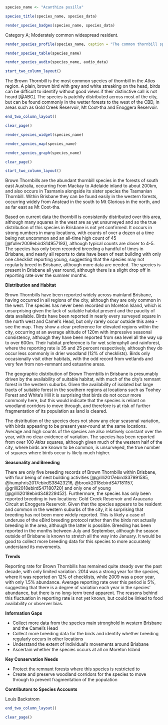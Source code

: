 ```r
species_name <- "Acanthiza pusilla"
```

```r
species_title(species_name, species_data)
```

```r
render_species_badges(species_name, species_data)
```

Category A; Moderately common widespread resident.

```r
render_species_profile(species_name, caption = "The common thornbill species in Brisbane. Widespread across the remnant forests of the city, particularly in the north west slopes. No clear seasonal trend to records although slightly fewer records in the latter months of the year. Not of conservation concern and widely distributed beyond Brisbane environs.")
```

```r
render_species_table(species_name)
```

```r
render_species_audio(species_name, audio_data)
```

```r
start_two_column_layout()
```

The Brown Thornbill is the most common species of thornbill in the _Atlas_ region. A plain, brown bird with grey and white streaking on the head, birds can be difficult to identify without good views if their distinctive call is not heard [@ABG]. The species is patchily distributed across most of the city, but can be found commonly in the wetter forests to the west of the CBD, in areas such as Gold Creek Reservoir, Mt Coot-tha and Enoggera Reservoir.

```r
end_two_column_layout()
```

```r
clear_page()
```

```r
render_species_widget(species_name)
```

```r
render_species_map(species_name)
```

```r
render_species_graph(species_name)
```

```r
clear_page()
```

```r
start_two_column_layout()
```

Brown Thornbills are the abundant thornbill species in the forests of south east Australia, occurring from Mackay to Adelaide inland to about 200km, and also occurs in Tasmania alongside its sister species the Tasmanian Thornbill. Within Brisbane they can be found easily in the western forests, occurring widely from Anstead in the south to Mt Glorious in the north, and as far east as Mt Coot-tha.

Based on current data the thornbill is consistently distributed over this area, although many squares in the west are as yet unsurveyed and so the true distribution of this species in Brisbane is not yet confirmed. It occurs in strong numbers in many locations, with counts of over a dozen at a time being not uncommon and an all-time high count of 45 [@fuller2009ebirdS14957193], although typical counts are closer to 4-5. The species has only been recorded breeding a handful of times in Brisbane, and nearly all reports to date have been of nest building with only one checklist reporting young, suggesting that the species may not regularly breed in Brisbane, although more data are needed. The species is present in Brisbane all year round, although there is a slight drop off in reporting rate over the summer months.

**Distribution and Habitat**

Brown Thornbills have been reported widely across mainland Brisbane, having occurred in all regions of the city, although they are only common in the west. The species has never been recorded on Moreton Island, which is unsurprising given the lack of suitable habitat present and the paucity of data available. Birds have been reported in nearly every surveyed square in the north west and Camel's Head, but only rarely occur outside this area - see the map. They show a clear preference for elevated regions within the city, occurring at an average altitude of 120m with impressive seasonal consistency, although they have been reported from sea level all the way up to over 600m. Their habitat preference is for wet sclerophyll and rainforest, where the reporting rate is 35 and 25 percent respectively, although they do occur less commonly in drier woodland (12% of checklists). Birds only occasionally visit other habitats, with the odd record from wetlands and very few from non-remnant and estuarine areas.

The geographic distribution of Brown Thornbills in Brisbane is presumably driven by the availability of suitable habitat, with much of the city's remnant forest in the western suburbs. Given the availability of isolated but large tracts of suitable forest in the southern regions at locations such as Toohey Forest and White's Hill it is surprising that birds do not occur more commonly here, but this would indicate that the species is reliant on woodland corridors to move through, and therefore is at risk of further fragmentation of its population as land is cleared.

The distribution of the species does not show any clear seasonal variation, with birds appearing to be present year-round at the same locations. Average and high counts of the species are also relatively constant over the year, with no clear evidence of variation. The species has been reported from over 100 _Atlas_ squares, although given much of the western half of the city, where birds are known to be common, is unsurveyed, the true number of squares where birds occur is likely much higher.

**Seasonality and Breeding**

There are only five breeding records of Brown Thornbills within Brisbane, with four being of nest building activities [@grilli2017ebirdS37991585, @humphris2017ebirdS38423216, @brook2018ebirdS47181157, @grilli2018ebirdS47180720] and only one of young [@grilli2018ebirdS48229452]. Furthermore, the species has only been reported breeding in two locations: Gold Creek Reservoir and Araucaria Circuit at Enoggera Reservoir. Given that the species appears to be resident and common in the western suburbs of the city, it is surprising that breeding has not been more widely reported. This is likely a case of underuse of the eBird breeding protocol rather than the birds not actually breeding in the area, although the latter is possible. Breeding has been reported in the months between July and September, although the season outside of Brisbane is known to stretch all the way into January. It would be good to collect more breeding data for this species to more accurately understand its movements.

**Trends**

Reporting rate for Brown Thornbills has remained quite steady over the past decade, with only limited variation. 2014 was a strong year for the species, where it was reported on 12% of checklists, while 2009 was a poor year, with only 1.5% abundance. Average reporting rate over this period is 5%, suggesting that there is a degree of variation each year in the species' abundance, but there is no long-term trend apparent. The reasons behind this fluctuation in reporting rate is not yet known, but could be linked to food availability or observer bias.

**Information Gaps**

- Collect more data from the species main stronghold in western Brisbane and the Camel's Head
- Collect more breeding data for the birds and identify whether breeding regularly occurs in other locations
- Understand the extent of individual's movements around Brisbane
- Ascertain whether the species occurs at all on Moreton Island

**Key Conservation Needs**

- Protect the remnant forests where this species is restricted to
- Create and preserve woodland corridors for the species to move through to prevent fragmentation of the population

**Contributors to Species Accounts**

Louis Backstrom

```r
end_two_column_layout()
```

```r
clear_page()
```
